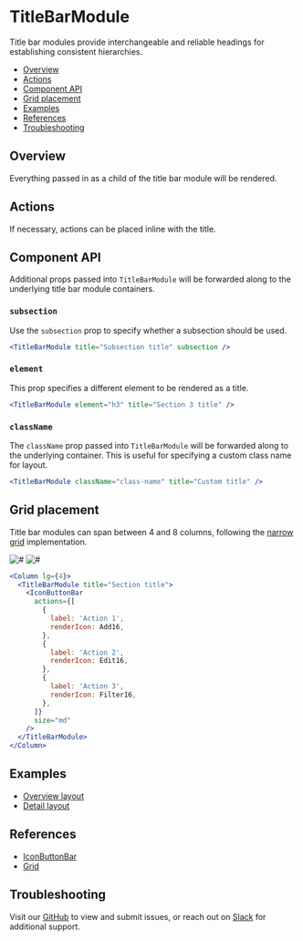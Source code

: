 

# TitleBarModule

Title bar modules provide interchangeable and reliable headings for establishing consistent hierarchies.

- [Overview](#overview)
- [Actions](#actions)
- [Component API](#component-api)
- [Grid placement](#grid-placement)
- [Examples](#examples)
- [References](#references)
- [Troubleshooting](#troubleshooting)

## Overview

Everything passed in as a child of the title bar module will be rendered.

<Canvas>
  <Story
    id="patterns-unstable-layout-modules-titlebarmodule--default"
    parameters={parameters}
  />
</Canvas>

## Actions

If necessary, actions can be placed inline with the title.

<Canvas>
  <Story
    id="patterns-unstable-layout-modules-titlebarmodule--actions"
    parameters={parameters}
  />
</Canvas>

## Component API

<ArgsTable />

Additional props passed into `TitleBarModule` will be forwarded along to the underlying title bar module containers.

### `subsection`

Use the `subsection` prop to specify whether a subsection should be used.

<Canvas withSource="none">
  <Default title="Subsection title" subsection parameters={parameters} />
</Canvas>

```jsx
<TitleBarModule title="Subsection title" subsection />
```

### `element`

This prop specifies a different element to be rendered as a title.

<Canvas withSource="none">
  <Default element="h3" title="Section 3 title" parameters={parameters} />
</Canvas>

```jsx
<TitleBarModule element="h3" title="Section 3 title" />
```

### `className`

The `className` prop passed into `TitleBarModule` will be forwarded along to the underlying container. This is useful for specifying a custom class name for layout.

```jsx
<TitleBarModule className="class-name" title="Custom title" />
```

## Grid placement

Title bar modules can span between 4 and 8 columns, following the [narrow grid](#references) implementation.

<Row>
  <Column>
    <img alt="#" src="#" />
  </Column>

  <Column>
    <img alt="#" src="#" />
  </Column>
</Row>

```jsx
<Column lg={4}>
  <TitleBarModule title="Section title">
    <IconButtonBar
      actions={[
        {
          label: 'Action 1',
          renderIcon: Add16,
        },
        {
          label: 'Action 2',
          renderIcon: Edit16,
        },
        {
          label: 'Action 3',
          renderIcon: Filter16,
        },
      ]}
      size="md"
    />
  </TitleBarModule>
</Column>
```

## Examples

- [Overview layout](?path=/story/patterns-unstable-layout-examples-beta--overview)
- [Detail layout](?path=/story/patterns-unstable-layout-examples-beta--detail)

## References

- [IconButtonBar](?path=/story/patterns-iconbuttonbar)
- [Grid](https://react.carbondesignsystem.com/?path=/docs/grid--narrow)

## Troubleshooting

Visit our [GitHub](https://github.com/carbon-design-system/ibm-security) to view and submit issues, or reach out on [Slack](https://app.slack.com/client/T1V6D3RT7/CRV39QKP0) for additional support.
